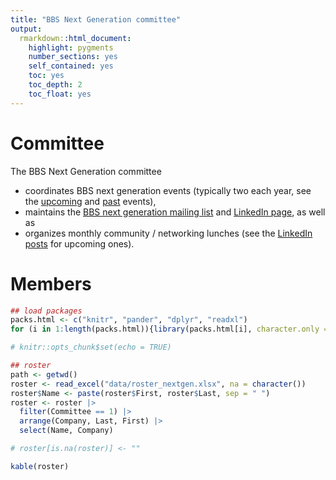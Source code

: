 ```yaml
---
title: "BBS Next Generation committee"
output: 
  rmarkdown::html_document:
    highlight: pygments
    number_sections: yes
    self_contained: yes
    toc: yes
    toc_depth: 2
    toc_float: yes
---
```


# Committee

The BBS Next Generation committee

* coordinates BBS next generation events (typically two each year, see the [upcoming](events_upcoming.html) and [past](events_past.html) events),
* maintains the [BBS next generation mailing list](index.html#additional-e-mailing-list-of-the-bbs-next-generation-committee) and [LinkedIn page](https://www.linkedin.com/company/bbs-next-generation), as well as
* organizes monthly community / networking lunches (see the [LinkedIn posts](https://www.linkedin.com/company/bbs-next-generation/posts) for upcoming ones).

# Members

```r
## load packages
packs.html <- c("knitr", "pander", "dplyr", "readxl")
for (i in 1:length(packs.html)){library(packs.html[i], character.only = TRUE)}

# knitr::opts_chunk$set(echo = TRUE)

## roster   
path <- getwd()
roster <- read_excel("data/roster_nextgen.xlsx", na = character())
roster$Name <- paste(roster$First, roster$Last, sep = " ")
roster <- roster |>
  filter(Committee == 1) |>
  arrange(Company, Last, First) |>
  select(Name, Company) 

# roster[is.na(roster)] <- ""
```

```r
kable(roster)
```



